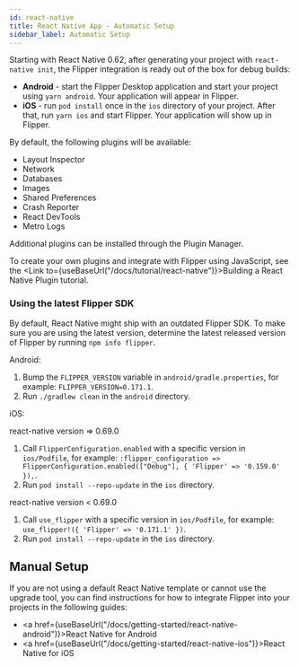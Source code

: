 ```yaml
---
id: react-native
title: React Native App - Automatic Setup
sidebar_label: Automatic Setup
---
```


Starting with React Native 0.62, after generating your project with `react-native init`, the Flipper integration is ready out of the box for debug builds:

* **Android** - start the Flipper Desktop application and start your project using `yarn android`. Your application will appear in Flipper.
* **iOS** - run `pod install` once in the `ios` directory of your project. After that, run `yarn ios` and start Flipper. Your application will show up in Flipper.

By default, the following plugins will be available:

* Layout Inspector
* Network
* Databases
* Images
* Shared Preferences
* Crash Reporter
* React DevTools
* Metro Logs

Additional plugins can be installed through the Plugin Manager.

To create your own plugins and integrate with Flipper using JavaScript, see the <Link to={useBaseUrl("/docs/tutorial/react-native")}>Building a React Native Plugin</Link> tutorial.

### Using the latest Flipper SDK

By default, React Native might ship with an outdated Flipper SDK. To make sure you are using the latest version, determine the latest released version of Flipper by running `npm info flipper`.

Android:

1. Bump the `FLIPPER_VERSION` variable in `android/gradle.properties`, for example: `FLIPPER_VERSION=0.171.1`.
2. Run `./gradlew clean` in the `android` directory.

iOS:

react-native version => 0.69.0
1. Call `FlipperConfiguration.enabled` with a specific version in `ios/Podfile`, for example: `:flipper_configuration => FlipperConfiguration.enabled(["Debug"], { 'Flipper' => '0.159.0' }),`.
2. Run `pod install --repo-update` in the `ios` directory.

react-native version < 0.69.0
1. Call `use_flipper` with a specific version in `ios/Podfile`, for example: `use_flipper!({ 'Flipper' => '0.171.1' })`.
2. Run `pod install --repo-update` in the `ios` directory.

## Manual Setup

If you are not using a default React Native template or cannot use the upgrade tool, you can find instructions for how to integrate Flipper into your projects in the following guides:

* <a href={useBaseUrl("/docs/getting-started/react-native-android")}>React Native for Android</a>
* <a href={useBaseUrl("/docs/getting-started/react-native-ios")}>React Native for iOS</a>
